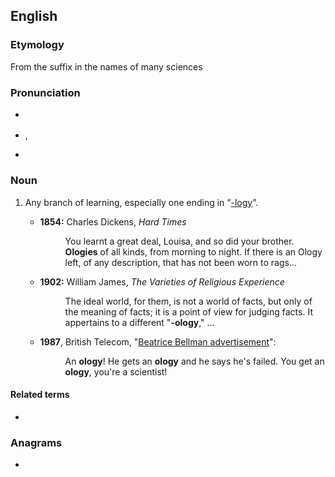 {{also|-ology}}
==English==

===Etymology===
From the suffix {{m|en|-ology}} in the names of many sciences

===Pronunciation===
* {{a|RP}} {{IPA|/ˈɒlədʒɪ/|lang=en}}
* {{a|GA}} {{enPR|ŏʹlə-jē}}, {{IPA|/ˈɑlədʒi/|lang=en}}
* {{rhymes|ɒlədʒi|lang=en}}

===Noun===
{{en-noun|ologies}}

# {{lb|en|colloquial}} Any branch of learning, especially one ending in “[[-logy]]”.
#* '''1854:''' Charles Dickens, ''Hard Times''
#*: You learnt a great deal, Louisa, and so did your brother. '''Ologies''' of all kinds, from morning to night. If there is an Ology left, of any description, that has not been worn to rags...
#* '''1902:''' William James, ''The Varieties of Religious Experience''
#*: The ideal world, for them, is not a world of facts, but only of the meaning of facts; it is a point of view for judging facts. It appertains to a different "'''-ology'''," ...
#* '''1987''', British Telecom, "[https://www.youtube.com/watch?v=vEfKEzX9QLE Beatrice Bellman advertisement]":
#*: An '''ology'''! He gets an '''ology''' and he says he's failed. You get an '''ology''', you're a scientist!

====Related terms====
* {{l|en|-logy}}

===Anagrams===
* {{anagrams|en|LOOGY|loogy}}